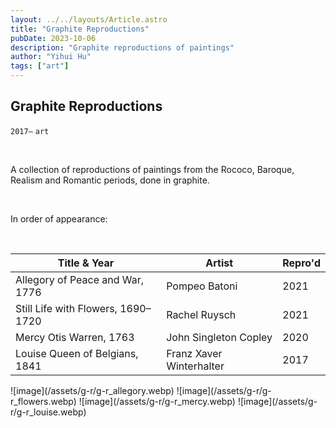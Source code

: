 ```yaml
---
layout: ../../layouts/Article.astro
title: "Graphite Reproductions"
pubDate: 2023-10-06
description: "Graphite reproductions of paintings"
author: "Yihui Hu"
tags: ["art"]
---
```


## Graphite Reproductions

`2017–`
`art`

<br />

A collection of reproductions of paintings from the Rococo, Baroque, Realism and Romantic periods, done in graphite.

<br/>

In order of appearance:  

<br/>

| **Title & Year** | **Artist**      | **Repro'd** |
| ----- | ----------- | ---------- |
| Allegory of Peace and War, 1776 | Pompeo Batoni | 2021
| Still Life with Flowers, 1690–1720 | Rachel Ruysch | 2021
| Mercy Otis Warren, 1763 | John Singleton Copley | 2020
| Louise Queen of Belgians, 1841 | Franz Xaver Winterhalter | 2017

<div className="image-container">
  ![image](/assets/g-r/g-r_allegory.webp)
  ![image](/assets/g-r/g-r_flowers.webp)
  ![image](/assets/g-r/g-r_mercy.webp)
  ![image](/assets/g-r/g-r_louise.webp)
</div>

